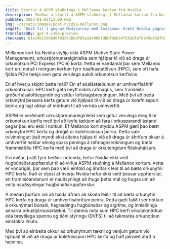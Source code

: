 ```yaml
---
title: Skortur á ASPM stuðningi í Mellanox kortum frá Nvidia
description: Skoðun á skorti á ASPM stuðningi í Mellanox kortum frá Nvidia og áhrifum þess á orkunýtni í kerfum fyrir háafkastatölvunar (HPC).
pubDate: 2023-01-02T12:00:00Z
img: ~/assets/images/post-nvidia-mellanox.png
imgAlt: 'Búið til í gegnum Midjourney með textanum: Grænt Nvidia gagnaver inni í glerlífríki sem gefur frá sér grátt gas, áhrifaríkt, litríkt, raunverulegt, Canon linsa, miklar smáatriði --v 4 --ar 3:2'
translatedBy: gpt-4-1106-preview
checksum: b1e34b15dbbd6f83541bbdf85e18490bfd8bf9eb64f5436fef6945d85dfd9b79
---
```


Mellanox kort frá Nvidia styðja ekki ASPM (Active State Power Management), orkustjórnunareiginleika sem hjálpar til við að draga úr orkunotkun PCI Express (PCIe) korta. Þetta er vandamál þar sem Mellanox kort eru notuð í mörgum kerfum fyrir háafkastatölvun (HPC), sem oft hafa fjölda PCIe tækja sem geta verulega aukið orkunotkun kerfisins.

En af hverju skiptir þetta máli? Ein af aðalástæðunum er umhverfisáhrif orkunotkunar. HPC kerfi geta neytt mikils rafmagns, sem framleiðir gróðurhúsalofttegundir og veldur loftslagsbreytingum. Með því að bæta orkunýtni þessara kerfa getum við hjálpað til við að draga úr kolefnisspori þeirra og lagt okkar af mörkum til að vernda umhverfið.

ASPM er verðmætt orkustjórnunareiginleiki sem getur verulega dregið úr orkunotkun kerfis með því að leyfa tækjum að fara í orkusparandi ástand þegar þau eru ekki í notkun. Ef Mellanox kort styddu ASPM gæti það bætt orkunýtni HPC kerfa og dregið úr kolefnislosun þeirra. Þetta væri tvívinningur: það myndi ekki aðeins hjálpa til við að draga úr áhrifum okkar á umhverfið heldur einnig spara peninga á rafmagnsreikningum og bæta frammistöðu HPC kerfa með því að draga úr orkutengdum flöskuhálsum.

Því miður, þrátt fyrir beiðnir notenda, hefur Nvidia ekki veitt hugbúnaðaruppfærslur til að virkja ASPM stuðning á Mellanox kortum. Þetta er vonbrigði, þar sem það væri einföld og áhrifarík leið til að bæta orkunýtni HPC kerfa. Það er óljóst af hverju Nvidia hefur ekki veitt þessar uppfærslur, en framleiðandanum er nauðsynlegt að íhuga þetta mál og hugsa um að veita nauðsynlegar hugbúnaðaruppfærslur.

Á meðan þurfum við að halda áfram að skoða leiðir til að bæta orkunýtni HPC kerfa og draga úr umhverfisáhrifum þeirra. Þetta gæti falið í sér notkun á orkunýtnari búnaði, hagræðingu hugbúnaðar og algríma, og innleiðingu annarra orkustjórnunartækni. Til dæmis nota sum HPC kerfi orkutakmörkun eða breytilega spennu og tíðni stýringu (DVFS) til að takmarka orkunotkun einstakra íhluta.

Með því að einbeita okkur að orkunýtnum tækni og venjum getum við hjálpað til við að draga úr kolefnisspori HPC kerfa og haft jákvæð áhrif á heiminn.
